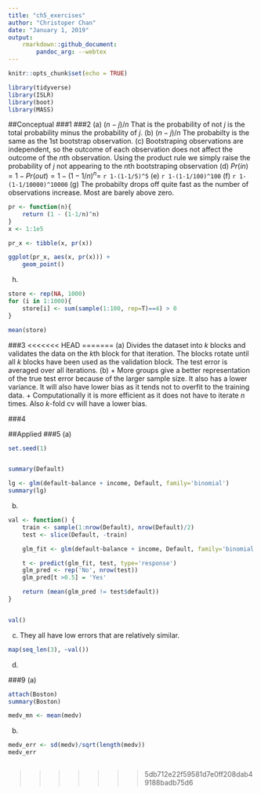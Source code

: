 ```yaml
---
title: "ch5_exercises"
author: "Christoper Chan"
date: "January 1, 2019"
output: 
    rmarkdown::github_document:
        pandoc_arg: --webtex
---
```


```r
knitr::opts_chunk$set(echo = TRUE)
```

```r
library(tidyverse)
library(ISLR)
library(boot)
library(MASS)
```

##Conceptual
###1
###2
(a) $(n-j)/n$ That is the probability of not $j$ is the total probability minus the probability of $j$.
(b) $(n-j)/n$ The probabilty is the same as the 1st bootstrap observation. 
(c) Bootstraping observations are independent, so the outcome of each observation does not affect the outcome of the $n$th observation. Using the product rule we simply raise the probability of $j$ not appearing to the $n$th bootstraping observation
(d) $Pr(in) = 1 - Pr(out) = 1 - (1-1/n)^n =$ `r 1-(1-1/5)^5`
(e) `r 1-(1-1/100)^100`
(f) `r 1-(1-1/10000)^10000`
(g) The probabilty drops off quite fast as the number of observations increase. Most are barely above zero.
```r
pr <- function(n){
    return (1 - (1-1/n)^n)
}
x <- 1:1e5

pr_x <- tibble(x, pr(x))

ggplot(pr_x, aes(x, pr(x))) +
    geom_point()
```

(h)
```r
store <- rep(NA, 1000)
for (i in 1:1000){
    store[i] <- sum(sample(1:100, rep=T)==4) > 0
}

mean(store)
```

###3
<<<<<<< HEAD
=======
(a) Divides the dataset into $k$ blocks and validates the data on the $k$th block for that iteration. The blocks rotate until all $k$ blocks have been used as the validation block. The test error is averaged over all iterations.
(b)
    + More groups give a better representation of the true test error because of the larger sample size. It also has a lower variance. It will also have lower bias as it tends not to overfit to the training data.
    + Computationally it is more efficient as it does not have to iterate $n$ times. Also $k$-fold cv will have a lower bias.

###4

##Applied
###5
(a)
```r
set.seed(1)


summary(Default)

lg <- glm(default~balance + income, Default, family='binomial')
summary(lg)
```

(b)
```r
val <- function() {
    train <- sample(1:nrow(Default), nrow(Default)/2)
    test <- slice(Default, -train)

    glm_fit <- glm(default~balance + income, Default, family='binomial', subset=train)

    t <- predict(glm_fit, test, type='response')
    glm_pred <- rep('No', nrow(test))
    glm_pred[t >0.5] = 'Yes'

    return (mean(glm_pred != test$default))
}


val()
```

(c) They all have low errors that are relatively similar.
```r
map(seq_len(3), ~val())
```

(d)

###9
(a)
```r
attach(Boston)
summary(Boston)

medv_mn <- mean(medv)
```

(b)
```r
medv_err <- sd(medv)/sqrt(length(medv))
medv_err
```

```r

```




































>>>>>>> 5db712e22f59581d7e0ff208dab49188badb75d6
